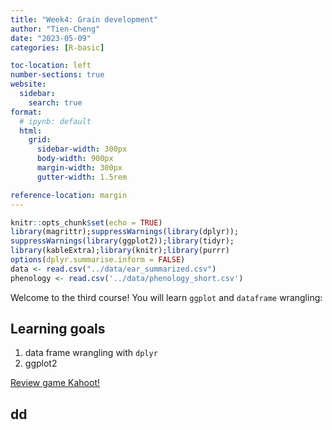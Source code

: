 ```yaml
---
title: "Week4: Grain development"
author: "Tien-Cheng"
date: "2023-05-09"
categories: [R-basic]

toc-location: left
number-sections: true
website: 
  sidebar:
    search: true
format:
  # ipynb: default
  html: 
    grid:
      sidebar-width: 300px
      body-width: 900px
      margin-width: 300px
      gutter-width: 1.5rem

reference-location: margin
---
```


```r
knitr::opts_chunk$set(echo = TRUE)
library(magrittr);suppressWarnings(library(dplyr));
suppressWarnings(library(ggplot2));library(tidyr);
library(kableExtra);library(knitr);library(purrr)
options(dplyr.summarise.inform = FALSE)
data <- read.csv("../data/ear_summarized.csv")
phenology <- read.csv('../data/phenology_short.csv')
```

Welcome to the third course! You will learn `ggplot` and `dataframe` wrangling:

::: callout-note
# Learning goals

1.  data frame wrangling with `dplyr`
2.  ggplot2
:::

[Review game Kahoot!](https://kahoot.it/)

## dd
